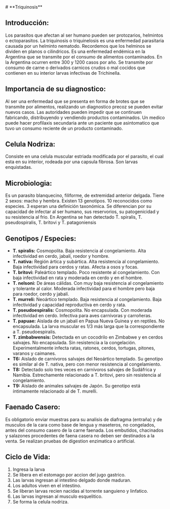 
<BaseLayout>
<div class="container mx-auto">
# **Triquinosis**

## **Introducción:**
Los parasitos que afectan al ser humano pueden ser protozarios,
helmintos o ectoparasitos. La triquinosis o triquinelosis es una enfermedad
parasitaria causada por un helminto nematodo. Recordemos que los helminos se
dividen en planos o cilindricos. Es una enfermedad endémica en la Argentina que
se transmite por el consumo de alimentos contaminados. En la Argentina ocurren
entre 300 y 1200 casos por año. Se transmite por consumo de carne o derivados
carnicos crudos o mal cocidos que contienen en su interior larvas infectivas de
Trichinella. 

## **Importancia de su diagnostico:**
Al ser una enfermedad que se presenta en forma de brotes que se transmite por alimentos, realizando un
diagnostico precoz se pueden evitar nuevos casos. Las autoridades pueden impedir que se continuen fabricando, distribuyendo y vendiendo productos contaminados.
Un medico puede hacer profilaxis secundaria ante un paciente que asintomatico que tuvo un consumo reciente de un producto contaminado. 

## **Celula Nodriza:**
Consiste en una celula muscular estriada modificada por el parasito, el cual
esta en su interior, rodeada por una capsula fibrosa. Son larvas enquistadas. 

## **Microbiologia:**
Es un parasito blanquecino, filiforme, de extremidad anterior
delgada. Tiene 2 sexos: macho y hembra. Existen 13 genotipos. 10 reconocidos
como especies. 3 esperan una definición taxonómica. Se diferencian por su
capacidad de infectar al ser humano, sus reservorios, su patogenicidad y su
resistencia al frio. En Argentina se han detectado T. spiralis, T.
pseudospiralis, T. britovi y T. patagoniensis
## **Genotipos / Especies:**
* **T. spiralis:** Cosmopolita. Baja resistencia al congelamiento. Alta infectividad en
cerdo, jabalí, roedor y hombre. 
* **T. nativa:** Región ártica y subártica. Alta resistencia al congelamiento. Baja infectividad para cerdos y ratas. Afecta a osos y focas.
* **T. britovi:** Paleártico templado. Poco resistente al congelamiento. Con baja infectividad en rata y moderada en cerdo y en el hombre. 
* **T. nelsoni:** De áreas cálidas. Con muy baja resistencia al congelamiento y tolerante al calor. Moderada infectividad para el hombre pero baja para roedor, cerdo y jabalí. 
* **T. murreli:** Neoártico templado. Baja resistencia al congelamiento. Baja infectividad y capacidad reproductiva en cerdo y rata. 
* **T. pseudoespiralis:** Cosmopolita. No encapsulada. Con moderada infectividad en cerdo. Infectiva para aves carnívoras y carroñeras. 
* **T. papuae:** Aislada de un jabalí en Papua Nueva Guinea y en reptiles. No encapsulada. La larva muscular es 1/3 más larga que la correspondiente a T. pseudoespiralis. 
* **T. zimbabwensis:** Detectada en un cocodrilo en Zimbabwe y en cerdos salvajes. No encapsulada. Sin resistencia a la congelación. Experimentalmente infecta ratas, ratones, cerdos, tortugas, pitones, varanos y caimanes. 
* **T6:** Aislado de carnívoros salvajes del Neoártico templado. Su genotipo es similar al de T. nativa, pero con menor resistencia al congelamiento. 
* **T8:** Detectado solo tres veces en carnívoros salvajes de Sudáfrica y Namibia. Estrechamente relacionado a T. britovi, pero sin resistencia al congelamiento. 
* **T9:** Aislado de animales salvajes de Japón. Su genotipo está íntimamente relacionado al de T. murelli. 

## **Faenado Casero:**
Es obligatorio enviar muestras para su analisis de diafragma (entraña) y de musculos de la cara como base de lengua y maseteros, no congelados, antes del consumo casero de la carne faenada. Los embutidos, chacinados y salazones procedentes de faena casera no deben ser destinados a la venta. Se realizan pruebas de digestion enzimatica o artificial. 

## **Ciclo de Vida:** 
1. Ingresa la larva
2. Se libera en el estomago por accion del jugo gastrico.
3. Las larvas ingresan al intestino delgado donde maduran. 
4. Los adultos viven en el intestino. 
5. Se liberan larvas recien nacidas al torrente sanguieno y linfatico. 
6. Las larvas ingresan al musculo esquelitico. 
7. Se forma la celula nodriza.
</div>
</BaseLayout>
